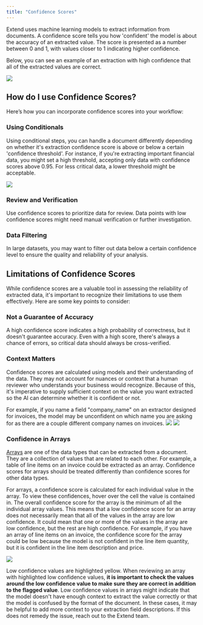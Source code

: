 ```yaml
---
title: "Confidence Scores"
---
```

Extend uses machine learning models to extract information from documents. A confidence score tells you how 'confident' the model is about the accuracy of an extracted value. The score is presented as a number between 0 and 1, with values closer to 1 indicating higher confidence.

Below, you can see an example of an extraction with high confidence that all of the extracted values are correct.

![](/images/confidence_scores/confident_extraction.png)

## How do I use Confidence Scores?
Here’s how you can incorporate confidence scores into your workflow:

### Using Conditionals
Using conditional steps, you can handle a document differently depending on whether it's extraction confidence score is above or below a certain 'confidence threshold'. For instance, if you're extracting important financial data, you might set a high threshold, accepting only data with confidence scores above 0.95. For less critical data, a lower threshold might be acceptable.

![](/images/confidence_scores/conditional.png)

### Review and Verification
Use confidence scores to prioritize data for review. Data points with low confidence scores might need manual verification or further investigation.

### Data Filtering
In large datasets, you may want to filter out data below a certain confidence level to ensure the quality and reliability of your analysis.

## Limitations of Confidence Scores
While confidence scores are a valuable tool in assessing the reliability of extracted data, it's important to recognize their limitations to use them effectively. Here are some key points to consider:

### Not a Guarantee of Accuracy
A high confidence score indicates a high probability of correctness, but it doesn't guarantee accuracy. Even with a high score, there's always a chance of errors, so critical data should always be cross-verified.

### Context Matters
Confidence scores are calculated using models and their understanding of the data. They may not account for nuances or context that a human reviewer who understands your business would recognize. Because of this, it's imperative to supply sufficient context on the value you want extracted so the AI can determine whether it is confident or not.

For example, if you name a field "company_name" on an extractor designed for invoices, the model may be unconfident on which name you are asking for as there are a couple different company names on invoices.
![](/images/confidence_scores/low_confidence_configuration.png)
![](/images/confidence_scores/low_confidence.png)

### Confidence in Arrays
[Arrays](/product-reference/configuring_extraction_step#array) are one of the data types that can be extracted from a document. They are a collection of values that are related to each other. For example, a table of line items on an invoice could be extracted as an array. Confidence scores for arrays should be treated differently than confidence scores for other data types. 

For arrays, a confidence score is calculated for each individual value in the array. To view these confidences, hover over the cell the value is contained in. The overall confidence score for the array is the minimum of all the individual array values. This means that a low confidence score for an array does not necessarily mean that all of the values in the array are low confidence. It could mean that one or more of the values in the array are low confidence, but the rest are high confidence. For example, if you have an array of line items on an invoice, the confidence score for the array could be low because the model is not confident in the line item quantity, but it is confident in the line item description and price.

![](/images/confidence_scores/low_confidence_hover.png)

Low confidence values are highlighted yellow. When reviewing an array with highlighted low confidence values, **it is important to check the values around the low confidence value to make sure they are correct in addition to the flagged value**. Low confidence values in arrays might indicate that the model doesn't have enough context to extract the value correctly or that the model is confused by the format of the document. In these cases, it may be helpful to add more context to your extraction field descriptions. If this does not remedy the issue, reach out to the Extend team.
